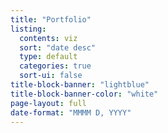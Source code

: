 ```yaml
---
title: "Portfolio"
listing:
  contents: viz
  sort: "date desc"
  type: default
  categories: true
  sort-ui: false
title-block-banner: "lightblue"
title-block-banner-color: "white"
page-layout: full
date-format: "MMMM D, YYYY"
---
```

